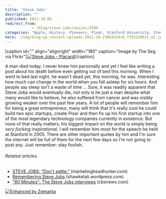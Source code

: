 ```yaml
---
title: 'Steve Jobs'
description: ""
published: 2011-10-06
redirect_from: 
            - /blog/steve-jobs/swizec/2584
categories: "Apple, History, Pioneers, Pixar, Stanford University, Steve Job, Uncategorized"
hero: ./img/blog-wp-content-uploads-2011-10-2306432416_ffb32d9b31_m2.jpg
---
```

\[caption id=&quot;&quot; align=&quot;alignright&quot; width=&quot;180&quot; caption=&quot;Image by The Seg via Flickr&quot;][![Steve Jobs - Placard](./img/blog-wp-content-uploads-2011-10-2306432416_ffb32d9b31_m2.jpg "Steve Jobs - Placard")](http://www.flickr.com/photos/13991515@N08/2306432416)\[/caption]

A man died today. I never knew him personally and yet I feel like writing a post about his death before even getting out of bed this morning. When I went to bed last night, he wasn&#x27;t dead yet, this morning, he was. Interesting how much can change in the world when you fall asleep for six hours. And people say sleep isn&#x27;t a waste of time ... Sure, it was readily apparent that Steve Jobs would eventually die, not only is he just a man despite what many would like to believe, he also suffered from cancer and was visibly growing weaker over the past few years. A lot of people will remember him for being a great entrepreneur, many will think that it&#x27;s really cool he could build two epic startups, create Pixar and then fix up his first startup into one of the most legendary technology companies currently in existence. But none of that really matters, his biggest impact on the world is simply being _very fucking inspirational._ I will remember him most for the speech he held at Stanford in 2005.  There are other important quotes by him and I&#x27;m sure the internet will be full of them for the next few days so I&#x27;m not going to post any. Just remember: stay foolish.

###### Related articles

- [STEVE JOBS: &quot;Don&#x27;t settle.&quot;](http://www.marketingheadhunter.com/2011/10/steve-jobs-dont-settle.html) (marketingheadhunter.com)
- [Remembering Steve Jobs](http://shawketali.wordpress.com/2011/10/06/remembering-steve-jobs/) (shawketali.wordpress.com)
- [&quot;60 Minutes&quot;: The Steve Jobs interviews](http://www.cbsnews.com/8301-504803_162-20116402-10391709.html) (cbsnews.com)

[![Enhanced by Zemanta](http://img.zemanta.com/zemified_e.png?x-id=b0a358a0-e66c-4d3d-85af-bbed23da5556)](http://www.zemanta.com/ "Enhanced by Zemanta")